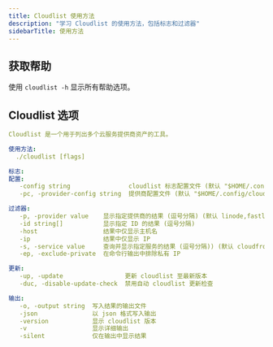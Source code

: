 ```yaml
---
title: Cloudlist 使用方法
description: "学习 Cloudlist 的使用方法，包括标志和过滤器"
sidebarTitle: 使用方法
---
```


## 获取帮助

使用 `cloudlist -h` 显示所有帮助选项。

## Cloudlist 选项

```yaml
Cloudlist 是一个用于列出多个云服务提供商资产的工具。

使用方法:
  ./cloudlist [flags]

标志:
配置:
   -config string                cloudlist 标志配置文件 (默认 "$HOME/.config/cloudlist/config.yaml")
   -pc, -provider-config string  提供商配置文件 (默认 "$HOME/.config/cloudlist/provider-config.yaml")

过滤器:
   -p, -provider value    显示指定提供商的结果 (逗号分隔) (默认 linode,fastly,heroku,terraform,digitalocean,consul,cloudflare,hetzner,nomad,do,scw,openstack,alibaba,aws,gcp,namecheap,kubernetes,azure)
   -id string[]           显示指定 ID 的结果 (逗号分隔)
   -host                  结果中仅显示主机名
   -ip                    结果中仅显示 IP
   -s, -service value     查询并显示指定服务的结果 (逗号分隔)) (默认 cloudfront,gke,domain,compute,ec2,instance,cloud-function,app,eks,consul,droplet,vm,ecs,fastly,alb,s3,lambda,elb,cloud-run,route53,publicip,dns,service,nomad,lightsail,ingress,apigateway)
   -ep, -exclude-private  在命令行输出中排除私有 IP

更新:
   -up, -update                 更新 cloudlist 至最新版本
   -duc, -disable-update-check  禁用自动 cloudlist 更新检查

输出:
   -o, -output string  写入结果的输出文件
   -json               以 json 格式写入输出
   -version            显示 cloudlist 版本
   -v                  显示详细输出
   -silent             仅在输出中显示结果
```
